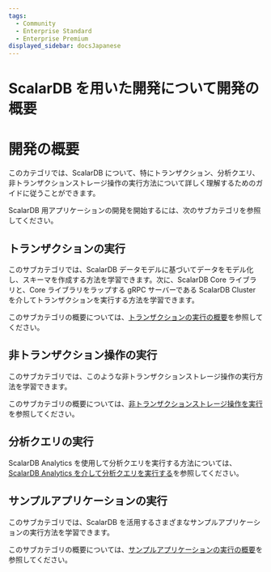 ```yaml
---
tags:
  - Community
  - Enterprise Standard
  - Enterprise Premium
displayed_sidebar: docsJapanese
---
```


# ScalarDB を用いた開発について開発の概要


<TranslationBanner />

# 開発の概要

このカテゴリでは、ScalarDB について、特にトランザクション、分析クエリ、非トランザクションストレージ操作の実行方法について詳しく理解するためのガイドに従うことができます。

ScalarDB 用アプリケーションの開発を開始するには、次のサブカテゴリを参照してください。

## トランザクションの実行

このサブカテゴリでは、ScalarDB データモデルに基づいてデータをモデル化し、スキーマを作成する方法を学習できます。次に、ScalarDB Core ライブラリと、Core ライブラリをラップする gRPC サーバーである ScalarDB Cluster を介してトランザクションを実行する方法を学習できます。

このサブカテゴリの概要については、[トランザクションの実行の概要](develop-run-transactions-overview.mdx)を参照してください。

## 非トランザクション操作の実行

このサブカテゴリでは、このような非トランザクションストレージ操作の実行方法を学習できます。

このサブカテゴリの概要については、[非トランザクションストレージ操作を実行](develop-run-non-transactional-operations-overview.mdx)を参照してください。

## 分析クエリの実行

ScalarDB Analytics を使用して分析クエリを実行する方法については、[ScalarDB Analytics を介して分析クエリを実行する](scalardb-analytics/run-analytical-queries.mdx)を参照してください。

## サンプルアプリケーションの実行

このサブカテゴリでは、ScalarDB を活用するさまざまなサンプルアプリケーションの実行方法を学習できます。

このサブカテゴリの概要については、[サンプルアプリケーションの実行の概要](scalardb-samples/README.mdx)を参照してください。
